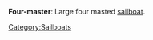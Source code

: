 {{linkless-date|August 2006}} 
{{context}}
{{unreferenced||date=June 2006}}
'''Four-master''': Large four masted [[sailboat]].

[[Category:Sailboats]]


{{ship-type-stub}}